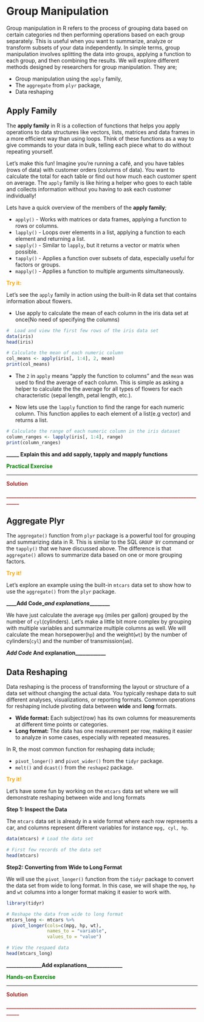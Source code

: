 # Group Manipulation
Group manipulation in R refers to the process of grouping data based on certain categories nd then performing operations based on each group separately. This is useful when you want to summarize, analyze or transform subsets of your data independently. In simple terms, group manipulation involves splitting the data into groups, applying a function to each group, and then combining the results. We will explore different methods designed by researchers for group manipulation. They are;

- Group manipulation using the `apply` family,
- The `aggregate` from `plyr` package,
- Data reshaping

## Apply Family 
The **apply family** in R is a collection of functions that helps you apply operations to data structures like vectors, lists, matrices and data frames in a more efficient way than using loops. Think of these functions as a way to give commands to your data in bulk, telling each piece what to do without repeating yourself. 

Let’s make this fun! Imagine you’re running a café, and you have tables (rows of data) with customer orders (columns of data). You want to calculate the total for each table or find out how much each customer spent on average. The `apply` family is like hiring a helper who goes to each table and collects information without you having to ask each customer individually!

Lets have a quick overview of the members of the **apply family**;

- `apply()` - Works with matrices or data frames, applying a function to rows or columns. 
- `lapply()` - Loops over elements in a list, applying a function to each element and returning a list. 
- `sapply()` - Similar to `lapply`, but it returns a vector or matrix when possible. 
- `tapply()` - Applies a function over subsets of data, especially useful for factors or groups. 
- `mapply()` - Applies a function to multiple arguments simultaneously. 

<span style="color: orange;">**Try it: **</span>

Let's see the `apply` family in action using the built-in R data set that contains information about flowers. 

- Use apply to calculate the mean of each column in the iris data set at once(No need of specifying the columns)
```r
#  Load and view the first few rows of the iris data set
data(iris)
head(iris)

# Calculate the mean of each numeric column
col_means <- apply(iris[, 1:4], 2, mean)
print(col_means)
```

- The `2` in `apply` means "apply the function to columns" and the `mean` was used to find the average of each column. This is simple as asking a helper to calculate the  the average for all types of flowers for each characteristic (sepal length, petal length, etc.).

- Now lets use the `lapply` function to find the range for each numeric column. This function applies to each element of a list(e.g vector) and returns a list. 
```r
# Calculate the range of each numeric column in the iris dataset
column_ranges <- lapply(iris[, 1:4], range)
print(column_ranges)
```

**_____ Explain this and add sapply, tapply and mapply functions**

<span style="color: green;">**Practical Exercise**</span>

_______________________________________________________________________
<span style="color: brown;">**Solution**</span> 

<span style="color: brown;">**________________________________________________________________________________**</span>

## Aggregate Plyr

The `aggregate()` function from `plyr` package is a powerful tool for grouping and summarizing data in R. This is similar to the SQL `GROUP BY` command or the `tapply()` that we have discussed above. The difference is that `aggregate()` allows to summarize data based on one or more grouping factors. 

<span style="color: orange;">**Try it!**</span>

Let's explore an example using the built-in `mtcars` data set to show how to use the `aggregate()` from the `plyr` package. 

**____Add Code____and explanations___________**

We have just calculate the average `mpg` (miles per gallon) grouped by the number of `cyl`(cylinders). Let's make a little bit more complex by grouping with multiple variables and summarize multiple columns as well. We will calculate the mean horsepower(`hp`) and the weight(`wt`) by the number of cylinders(`cyl`) and the number of transmission(`am`). 

**___Add Code___ And explanation____________**


## Data Reshaping 
Data reshaping is the process of transforming the layout or structure of a data set without changing the actual data. You typically reshape data to suit different analyses, visualizations, or reporting formats. Common operations for reshaping include pivoting data between **wide** and **long** formats. 

- **Wide format: ** Each subject(row) has its own columns for measurements at different time points or categories. 
- **Long format: ** The data has one measurement per row, making it easier to analyze in some cases, especially with repeated measures. 

In R, the most common function for reshaping data include; 

- `pivot_longer()` and `pivot_wider()` from the `tidyr` package.
- `melt()` and `dcast()` from the `reshape2` package. 

<span style="color: orange;">**Try it!**</span>

Let's have some fun by working on the `mtcars` data set where we will demonstrate reshaping between wide and long formats

**Step 1: Inspect the Data**

The `mtcars` data set is already in a wide format where each row represents a car, and columns represent different variables for instance `mpg, cyl, hp`. 
```r
data(mtcars) # Load the data set

# First few records of the data set
head(mtcars)
```

**Step2: Converting from Wide to Long Format**

We will use the `pivot_longer()` function from the `tidyr` package to convert the data set from wide to long format. In this case, we will shape the `mpg`, `hp` and `wt` columns into a longer format making it easier to work with. 
```r
library(tidyr)

# Reshape the data from wide to long format
mtcars_long <- mtcars %>% 
  pivot_longer(cols=c(mpg, hp, wt),
               names_to = "variable",
               values_to = "value")

# View the respaed data 
head(mtcars_long)
```


**______________Add explanations______________**

<span style="color: green;">**Hands-on Exercise**</span> 

_______________________________________________________________________
<span style="color: brown;">**Solution**</span> 

<span style="color: brown;">**________________________________________________________________________________**</span>